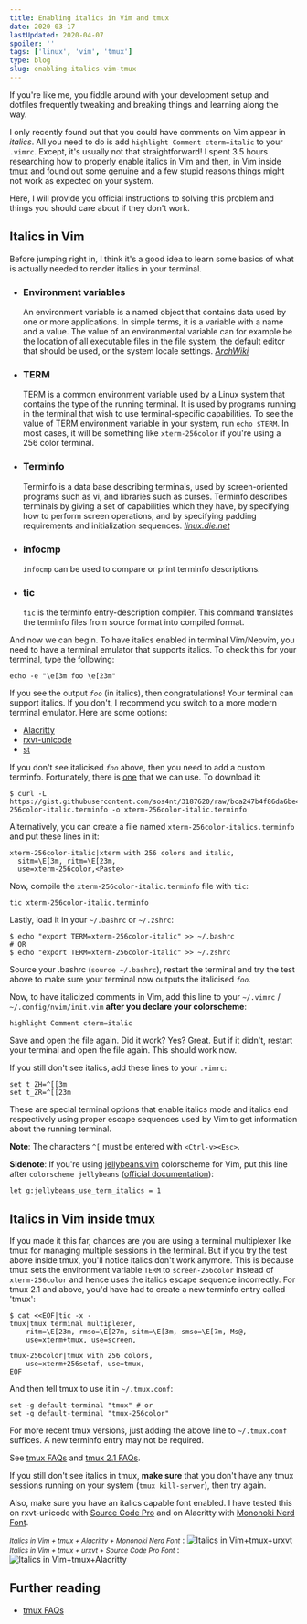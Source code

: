 ```yaml
---
title: Enabling italics in Vim and tmux
date: 2020-03-17
lastUpdated: 2020-04-07
spoiler: ''
tags: ['linux', 'vim', 'tmux']
type: blog
slug: enabling-italics-vim-tmux
---
```


If you're like me, you fiddle around with your development setup and dotfiles frequently tweaking and breaking things and learning along the way.

I only recently found out that you could have comments on Vim appear in _italics_. All you need to do is add `highlight Comment cterm=italic` to your `.vimrc`. Except, it's usually not that straightforward! I spent 3.5 hours researching how to properly enable italics in Vim and then, in Vim inside [tmux](https://github.com/tmux/tmux) and found out some genuine and a few stupid reasons things might not work as expected on your system.

Here, I will provide you official instructions to solving this problem and things you should care about if they don't work.

## Italics in Vim

Before jumping right in, I think it's a good idea to learn some basics of what is actually needed to render italics in your terminal.

- ### Environment variables

  An environment variable is a named object that contains data used by one or more applications. In simple terms, it is a variable with a name and a value. The value of an environmental variable can for example be the location of all executable files in the file system, the default editor that should be used, or the system locale settings. [_ArchWiki_](https://wiki.archlinux.org/index.php/Environment_variables)

- ### TERM

  TERM is a common environment variable used by a Linux system that contains the type of the running terminal. It is used by programs running in the terminal that wish to use terminal-specific capabilities. To see the value of TERM environment variable in your system, run `echo $TERM`. In most cases, it will be something like `xterm-256color` if you're using a 256 color terminal.

- ### Terminfo

  Terminfo is a data base describing terminals, used by screen-oriented programs such as vi, and libraries such as curses. Terminfo describes terminals by giving a set of capabilities which they have, by specifying how to perform screen operations, and by specifying padding requirements and initialization sequences. [_linux.die.net_](https://linux.die.net/man/5/terminfo)

- ### infocmp

  `infocmp` can be used to compare or print terminfo descriptions.

- ### tic

  `tic` is the terminfo entry-description compiler. This command translates the terminfo files from source format into compiled format.

And now we can begin. To have italics enabled in terminal Vim/Neovim, you need to have a terminal emulator that supports italics. To check this for your terminal, type the following:

```shell
echo -e "\e[3m foo \e[23m"
```

If you see the output _`foo`_ (in italics), then congratulations! Your terminal can support italics. If you don't, I recommend you switch to a more modern terminal emulator. Here are some options:

- [Alacritty](https://github.com/jwilm/alacritty)
- [rxvt-unicode](http://software.schmorp.de/pkg/rxvt-unicode.html)
- [st](https://git.suckless.org/)

If you don't see italicised _`foo`_ above, then you need to add a custom terminfo. Fortunately, there is [one](https://gist.github.com/sos4nt/3187620) that we can use. To download it:

```shell
$ curl -L https://gist.githubusercontent.com/sos4nt/3187620/raw/bca247b4f86da6be4f60a69b9b380a11de804d1e/xterm-256color-italic.terminfo -o xterm-256color-italic.terminfo
```

Alternatively, you can create a file named `xterm-256color-italics.terminfo` and put these lines in it:

```
xterm-256color-italic|xterm with 256 colors and italic,
  sitm=\E[3m, ritm=\E[23m,
  use=xterm-256color,<Paste>
```

Now, compile the `xterm-256color-italic.terminfo` file with `tic`:

```shell
tic xterm-256color-italic.terminfo
```

Lastly, load it in your `~/.bashrc` or `~/.zshrc`:

```shell
$ echo "export TERM=xterm-256color-italic" >> ~/.bashrc
# OR
$ echo "export TERM=xterm-256color-italic" >> ~/.zshrc
```

Source your .bashrc (`source ~/.bashrc`), restart the terminal and try the test above to make sure your terminal now outputs the italicised _`foo`_.

Now, to have italicized comments in Vim, add this line to your `~/.vimrc` / `~/.config/nvim/init.vim` **after you declare your colorscheme**:

```vim
highlight Comment cterm=italic
```

Save and open the file again. Did it work? Yes? Great. But if it didn't, restart your terminal and open the file again. This should work now.

If you still don't see italics, add these lines to your `.vimrc`:

```vim
set t_ZH=^[[3m
set t_ZR=^[[23m
```

These are special terminal options that enable italics mode and italics end respectively using proper escape sequences used by Vim to get information about the running terminal.

**Note**: The characters `^[` must be entered with `<Ctrl-v><Esc>`.

**Sidenote**: If you're using [jellybeans.vim](https://github.com/nanotech/jellybeans.vim) colorscheme for Vim, put this line after `colorscheme jellybeans` ([official documentation](https://github.com/nanotech/jellybeans.vim#italics)):

```vim
let g:jellybeans_use_term_italics = 1
```

## Italics in Vim inside tmux

If you made it this far, chances are you are using a terminal multiplexer like tmux for managing multiple sessions in the terminal. But if you try the test above inside tmux, you'll notice italics don't work anymore. This is because tmux sets the environment variable `TERM` to `screen-256color` instead of `xterm-256color` and hence uses the italics escape sequence incorrectly. For tmux 2.1 and above, you'd have had to create a new terminfo entry called 'tmux':

```shell
$ cat <<EOF|tic -x -
tmux|tmux terminal multiplexer,
    ritm=\E[23m, rmso=\E[27m, sitm=\E[3m, smso=\E[7m, Ms@,
    use=xterm+tmux, use=screen,

tmux-256color|tmux with 256 colors,
    use=xterm+256setaf, use=tmux,
EOF
```

And then tell tmux to use it in `~/.tmux.conf`:

```shell
set -g default-terminal "tmux" # or
set -g default-terminal "tmux-256color"
```

For more recent tmux versions, just adding the above line to `~/.tmux.conf` suffices. A new terminfo entry may not be required.

See [tmux FAQs](https://github.com/tmux/tmux/wiki/FAQ#i-dont-see-italics-or-italics-and-reverse-are-the-wrong-way-round) and [tmux 2.1 FAQs](https://github.com/tmux/tmux/blob/2.1/FAQ#L355-L383).

If you still don't see italics in tmux, **make sure** that you don't have any tmux sessions running on your system (`tmux kill-server`), then try again.

Also, make sure you have an italics capable font enabled. I have tested this on rxvt-unicode with [Source Code Pro](https://github.com/adobe-fonts/source-code-pro) and on Alacritty with [Mononoki Nerd Font](https://github.com/ryanoasis/nerd-fonts).

_<small>Italics in Vim + tmux + Alacritty + Mononoki Nerd Font</small>_ :
![Italics in Vim+tmux+urxvt](./vim-tmux-italics-alacritty-mononoki-nerd.png)
_<small>Italics in Vim + tmux + urxvt + Source Code Pro Font</small>_ :
![Italics in Vim+tmux+Alacritty](./vim-tmux-italics-urxvt-source-code-pro.png)

## Further reading

- [tmux FAQs](https://github.com/tmux/tmux/wiki/FAQ)
